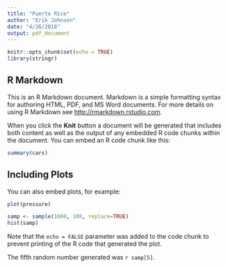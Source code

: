 ```yaml
---
title: "Puerto Rico"
author: "Erik Johnson"
date: "4/26/2018"
output: pdf_document
---
```


```r
knitr::opts_chunk$set(echo = TRUE)
library(stringr)
```

## R Markdown

This is an R Markdown document. Markdown is a simple formatting syntax for authoring HTML, PDF, and MS Word documents. For more details on using R Markdown see <http://rmarkdown.rstudio.com>.

When you click the **Knit** button a document will be generated that includes both content as well as the output of any embedded R code chunks within the document. You can embed an R code chunk like this:

```r
summary(cars)
```

## Including Plots

You can also embed plots, for example:

```r
plot(pressure)
```

```r
samp <- sample(1000, 100, replace=TRUE)
hist(samp)
```

Note that the `echo = FALSE` parameter was added to the code chunk to prevent printing of the R code that generated the plot.

The fifth random number generated was `r samp[5]`.
